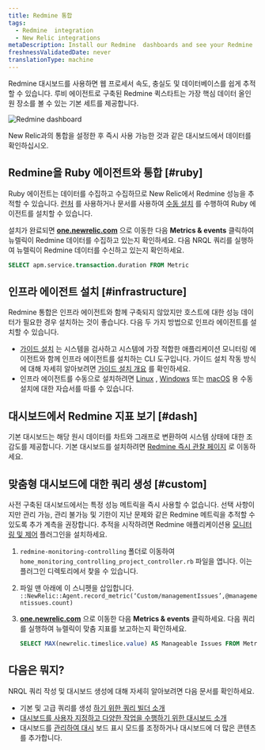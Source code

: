 ```yaml
---
title: Redmine 통합
tags:
  - Redmine  integration
  - New Relic integrations
metaDescription: Install our Redmine  dashboards and see your Redmine  data in New Relic.
freshnessValidatedDate: never
translationType: machine
---
```



Redmine 대시보드를 사용하면 웹 프로세서 속도, 충실도 및 데이터베이스를 쉽게 추적할 수 있습니다. 루비 에이전트로 구축된 Redmine 퀵스타트는 가장 핵심 데이터 올인원 장소를 볼 수 있는 기본 <InlinePopover type="dashboards"/>세트를 제공합니다.

<img
  src={infrastructureRedmineIoDash}
  title="Redmine dashboard"
  alt="Redmine dashboard"
/>

<figcaption>
  New Relic과의 통합을 설정한 후 즉시 사용 가능한 것과 같은 대시보드에서 데이터를 확인하십시오.
</figcaption>

## Redmine을 Ruby 에이전트와 통합 [#ruby]

Ruby 에이전트는 데이터를 수집하고 수집하므로 New Relic에서 Redmine 성능을 추적할 수 있습니다. [런처](https://one.newrelic.com/marketplace?account=1&state=eb17d004-3569-306a-d693-9506d3d0cf4e) 를 사용하거나 문서를 사용하여 [수동 설치](/docs/apm/agents/ruby-agent/installation/install-new-relic-ruby-agent) 를 수행하여 Ruby 에이전트를 설치할 수 있습니다.

설치가 완료되면 <DoNotTranslate>**[one.newrelic.com](https://one.newrelic.com/all-capaibilities)**</DoNotTranslate> 으로 이동한 다음 <DoNotTranslate>**Metrics & events**</DoNotTranslate> 클릭하여 뉴렐릭이 Redmine 데이터를 수집하고 있는지 확인하세요. 다음 NRQL 쿼리를 실행하여 뉴렐릭이 Redmine 데이터를 수신하고 있는지 확인하세요.

```sql
SELECT apm.service.transaction.duration FROM Metric
```

## 인프라 에이전트 설치 [#infrastructure]

Redmine 통합은 인프라 에이전트와 함께 구축되지 않았지만 호스트에 대한 성능 데이터가 필요한 경우 설치하는 것이 좋습니다. 다음 두 가지 방법으로 인프라 에이전트를 설치할 수 있습니다.

* [가이드 설치](https://one.newrelic.com/nr1-core?state=4f81feab-35f7-e97e-9903-52510f8542bd) 는 시스템을 검사하고 시스템에 가장 적합한 애플리케이션 모니터링 에이전트와 함께 인프라 에이전트를 설치하는 CLI 도구입니다. 가이드 설치 작동 방식에 대해 자세히 알아보려면 [가이드 설치 개요](/docs/infrastructure/host-integrations/installation/new-relic-guided-install-overview) 를 확인하세요.
* 인프라 에이전트를 수동으로 설치하려면 [Linux](/docs/infrastructure/install-infrastructure-agent/linux-installation/install-infrastructure-monitoring-agent-linux) , [Windows](/docs/infrastructure/install-infrastructure-agent/windows-installation/install-infrastructure-monitoring-agent-windows/) 또는 [macOS](/docs/infrastructure/install-infrastructure-agent/macos-installation/install-infrastructure-monitoring-agent-macos/) 용 수동 설치에 대한 자습서를 따를 수 있습니다.

## 대시보드에서 Redmine 지표 보기 [#dash]

기본 대시보드는 해당 원시 데이터를 차트와 그래프로 변환하여 시스템 상태에 대한 조감도를 제공합니다. 기본 대시보드를 설치하려면 [Redmine 즉시 관찰 페이지](https://newrelic.com/instant-observability/redmine) 로 이동하세요.

## 맞춤형 대시보드에 대한 쿼리 생성 [#custom]

사전 구축된 대시보드에서는 특정 성능 메트릭을 즉시 사용할 수 없습니다. 선택 사항이지만 관리 가능, 관리 불가능 및 기한이 지난 문제와 같은 Redmine 메트릭을 추적할 수 있도록 추가 계측을 권장합니다. 추적을 시작하려면 Redmine 애플리케이션용 [모니터링 및 제어](https://www.redmine.org/plugins/monitoring-controlling) 플러그인을 설치하세요.

1. `redmine-monitoring-controlling` 폴더로 이동하여 `home_monitoring_controlling_project_controller.rb` 파일을 엽니다. 이는 플러그인 디렉토리에서 찾을 수 있습니다.

2. 파일 맨 아래에 이 스니펫을 삽입합니다. `::NewRelic::Agent.record_metric(‘Custom/managementIssues’,@managementissues.count)`

3. <DoNotTranslate>**[one.newrelic.com](https://one.newrelic.com/all-capabilities)**</DoNotTranslate> 으로 이동한 다음 <DoNotTranslate>**Metrics & events**</DoNotTranslate> 클릭하세요. 다음 쿼리를 실행하여 뉴렐릭이 맞춤 지표를 보고하는지 확인하세요.

   ```sql
   SELECT MAX(newrelic.timeslice.value) AS Manageable Issues FROM Metric WHERE metricTimesliceName like '%Custom/managementissues%'
   ```

## 다음은 뭐지?

NRQL 쿼리 작성 및 대시보드 생성에 대해 자세히 알아보려면 다음 문서를 확인하세요.

* 기본 및 고급 쿼리를 생성 [하기 위한 쿼리 빌더 소개](/docs/query-your-data/explore-query-data/query-builder/introduction-query-builder)
* [대시보드를 사용자 지정하고 다양한 작업을 수행하기 위한 대시보드 소개](/docs/query-your-data/explore-query-data/dashboards/introduction-dashboards)
* 대시보드를 [관리하여 대시](/docs/query-your-data/explore-query-data/dashboards/manage-your-dashboard) 보드 표시 모드를 조정하거나 대시보드에 더 많은 콘텐츠를 추가합니다.